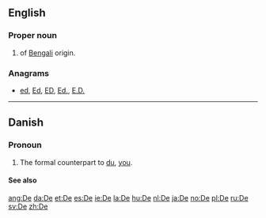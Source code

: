 {{also|Appendix:Variations of "de"}}
==English==

===Proper noun===
{{en-proper noun}}

# {{surname|from=India|dot=}} of [[Bengali]] origin.

===Anagrams===
* [[ed#English|ed]], [[Ed#English|Ed]], [[ED#English|ED]], [[Ed.#English|Ed.]], [[E.D.#English|E.D.]]
----
==Danish==

===Pronoun===
{{infl|da|pronoun}}

# {{personal}} The formal counterpart to [[du#Danish|du]], [[you#English|you]].

====See also====
{{Danish personal pronouns}}

[[ang:De]]
[[da:De]]
[[et:De]]
[[es:De]]
[[ie:De]]
[[la:De]]
[[hu:De]]
[[nl:De]]
[[ja:De]]
[[no:De]]
[[pl:De]]
[[ru:De]]
[[sv:De]]
[[zh:De]]